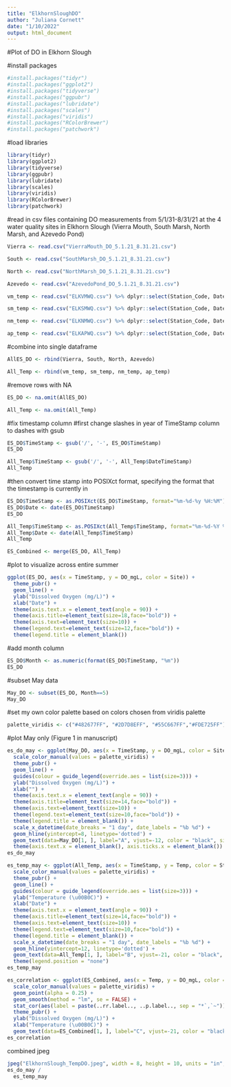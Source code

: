```yaml
---
title: "ElkhornSloughDO"
author: "Juliana Cornett"
date: "1/10/2022"
output: html_document
---
```


#Plot of DO in Elkhorn Slough

#install packages

```r
#install.packages("tidyr")
#install.packages("ggplot2")
#install.packages("tidyverse")
#install.packages("ggpubr")
#install.packages("lubridate")
#install.packages("scales")
#install.packages("viridis")
#install.packages("RColorBrewer")
#install.packages("patchwork")
```

#load libraries

```r
library(tidyr)
library(ggplot2)
library(tidyverse)
library(ggpubr)
library(lubridate)
library(scales)
library(viridis)
library(RColorBrewer)
library(patchwork)
```

#read in csv files containing DO measurements from 5/1/31-8/31/21 at the 4 water quality sites in Elkhorn Slough (Vierra Mouth, South Marsh, North Marsh, and Azevedo Pond)

```r
Vierra <- read.csv("VierraMouth_DO_5.1.21_8.31.21.csv")

South <- read.csv("SouthMarsh_DO_5.1.21_8.31.21.csv")

North <- read.csv("NorthMarsh_DO_5.1.21_8.31.21.csv")

Azevedo <- read.csv("AzevedoPond_DO_5.1.21_8.31.21.csv")

vm_temp <- read.csv("ELKVMWQ.csv") %>% dplyr::select(Station_Code, DateTimeStamp, Temp)

sm_temp <- read.csv("ELKSMWQ.csv") %>% dplyr::select(Station_Code, DateTimeStamp, Temp)

nm_temp <- read.csv("ELKNMWQ.csv") %>% dplyr::select(Station_Code, DateTimeStamp, Temp)

ap_temp <- read.csv("ELKAPWQ.csv") %>% dplyr::select(Station_Code, DateTimeStamp, Temp)
```

#combine into single dataframe

```r
AllES_DO <- rbind(Vierra, South, North, Azevedo)

All_Temp <- rbind(vm_temp, sm_temp, nm_temp, ap_temp)
```

#remove rows with NA

```r
ES_DO <- na.omit(AllES_DO)

All_Temp <- na.omit(All_Temp)
```

#fix timestamp column
#first change slashes in year of TimeStamp column to dashes with gsub

```r
ES_DO$TimeStamp <- gsub('/', '-', ES_DO$TimeStamp)
ES_DO

All_Temp$TimeStamp <- gsub('/', '-', All_Temp$DateTimeStamp)
All_Temp
```

#then convert time stamp into POSIXct format, specifying the format that the timestamp is currently in

```r
ES_DO$TimeStamp <- as.POSIXct(ES_DO$TimeStamp, format="%m-%d-%y %H:%M")
ES_DO$Date <- date(ES_DO$TimeStamp)
ES_DO

All_Temp$TimeStamp <- as.POSIXct(All_Temp$TimeStamp, format="%m-%d-%Y %H:%M")
All_Temp$Date <- date(All_Temp$TimeStamp)
All_Temp

ES_Combined <- merge(ES_DO, All_Temp)
```

#plot to visualize across entire summer

```r
ggplot(ES_DO, aes(x = TimeStamp, y = DO_mgL, color = Site)) + 
  theme_pubr() + 
  geom_line() +
  ylab("Dissolved Oxygen (mg/L)") + 
  xlab("Date") + 
  theme(axis.text.x = element_text(angle = 90)) + 
  theme(axis.title=element_text(size=18,face="bold")) +
  theme(axis.text=element_text(size=10)) + 
  theme(legend.text=element_text(size=12,face="bold")) +
  theme(legend.title = element_blank()) 
```

#add month column

```r
ES_DO$Month <- as.numeric(format(ES_DO$TimeStamp, "%m"))
ES_DO
```

#subset May data

```r
May_DO <- subset(ES_DO, Month==5)
May_DO
```

#set my own color palette based on colors chosen from viridis palette

```r
palette_viridis <- c("#482677FF", "#2D7D8EFF", "#55C667FF","#FDE725FF")
```

#plot May only (Figure 1 in manuscript)

```r
es_do_may <- ggplot(May_DO, aes(x = TimeStamp, y = DO_mgL, color = Site)) + 
  scale_color_manual(values = palette_viridis) +
  theme_pubr() + 
  geom_line() +
  guides(colour = guide_legend(override.aes = list(size=3))) +
  ylab("Dissolved Oxygen (mg/L)") + 
  xlab("") + 
  theme(axis.text.x = element_text(angle = 90)) + 
  theme(axis.title=element_text(size=14,face="bold")) +
  theme(axis.text=element_text(size=10)) + 
  theme(legend.text=element_text(size=10,face="bold")) +
  theme(legend.title = element_blank()) +
  scale_x_datetime(date_breaks = "1 day", date_labels = "%b %d") + 
  geom_hline(yintercept=8, linetype='dotted') +
  geom_text(data=May_DO[1, ], label="A", vjust=-12, color = "black", size = 5, check_overlap = TRUE) +
  theme(axis.text.x = element_blank(), axis.ticks.x = element_blank())
es_do_may

es_temp_may <- ggplot(All_Temp, aes(x = TimeStamp, y = Temp, color = Station_Code)) + 
  scale_color_manual(values = palette_viridis) +
  theme_pubr() + 
  geom_line() +
  guides(colour = guide_legend(override.aes = list(size=3))) +
  ylab("Temperature (\u00B0C)") + 
  xlab("Date") + 
  theme(axis.text.x = element_text(angle = 90)) + 
  theme(axis.title=element_text(size=14,face="bold")) +
  theme(axis.text=element_text(size=10)) + 
  theme(legend.text=element_text(size=10,face="bold")) +
  theme(legend.title = element_blank()) +
  scale_x_datetime(date_breaks = "1 day", date_labels = "%b %d") + 
  geom_hline(yintercept=12, linetype='dotted') +
  geom_text(data=All_Temp[1, ], label="B", vjust=-21, color = "black", size = 5, check_overlap = TRUE)+
  theme(legend.position = "none")
es_temp_may

es_correlation <- ggplot(ES_Combined, aes(x = Temp, y = DO_mgL, color = Station_Code)) + 
  scale_color_manual(values = palette_viridis) +
  geom_point(alpha = 0.25) +
  geom_smooth(method = "lm", se = FALSE) +
  stat_cor(aes(label = paste(..rr.label.., ..p.label.., sep = "*`,`~")), size = 3, label.x = 5) +
  theme_pubr() +
  ylab("Dissolved Oxygen (mg/L)") + 
  xlab("Temperature (\u00B0C)") +
  geom_text(data=ES_Combined[1, ], label="C", vjust=-21, color = "black", size = 5, check_overlap = TRUE) 
es_correlation
```

combined jpeg

```r
jpeg("ElkhornSlough_TempDO.jpeg", width = 8, height = 10, units = "in", res = 600)
es_do_may /
  es_temp_may
```

